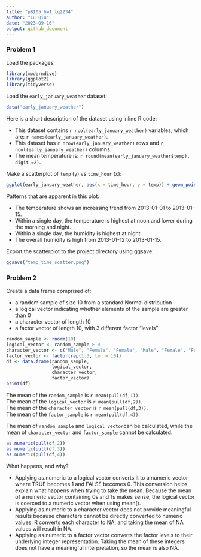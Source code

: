 ```yaml
---
title: "p8105_hw1_lq2234"
author: "Lu Qiu"
date: "2023-09-16"
output: github_document
---
```


### Problem 1

Load the packages:
```r
library(moderndive)
library(ggplot2)
library(tidyverse)
```

Load the `early_january_weather` dataset:

```r
data("early_january_weather")
```
Here is a short description of the dataset using inline R code:

* This dataset contains `r ncol(early_january_weather)` variables, which are:  `r names(early_january_weather)`.  
* This dataset has `r nrow(early_january_weather)` rows and `r ncol(early_january_weather)` columns.  
* The mean temperature is: `r round(mean(early_january_weather$temp), digit =2)`.

Make a scatterplot of `temp` (y) vs `time_hour` (x):

```r
ggplot(early_january_weather, aes(x = time_hour, y = temp)) + geom_point(aes(colour=humid)) + scale_x_datetime(date_breaks = "1 day")
```
Patterns that are apparent in this plot:

* The temperature shows an increasing trend from 2013-01-01 to 2013-01-15.  
* Within a single day, the temperature is highest at noon and lower during the morning and night.
* Within a single day, the humidity is highest at night.
* The overall humidity is high from 2013-01-12 to 2013-01-15.

Export the scatterplot to the project directory using ggsave:
```r
ggsave("temp_time_scatter.png")
```


### Problem 2

Create a data frame comprised of:

* a random sample of size 10 from a standard Normal distribution
* a logical vector indicating whether elements of the sample are greater than 0
* a character vector of length 10
* a factor vector of length 10, with 3 different factor “levels”


```r
random_sample <- rnorm(10)
logical_vector <- random_sample > 0
character_vector <- c("Male", "Female", "Female", "Male", "Female", "Female", "Male", "Male", "Male", "Female")
factor_vector <- factor(rep(1:3, len = 10))
df <- data.frame(random_sample,
                 logical_vector,
                 character_vector,
                 factor_vector)
print(df)
```
The mean of the `random_sample` is `r mean(pull(df,1))`.  
The mean of the `logical_vector` is `r mean(pull(df,2))`.  
The mean of the `character_vector` is `r mean(pull(df,3))`.  
The mean of the `factor_sample` is `r mean(pull(df,4))`.

The mean of `random_sample` and `logical_vector`can be calculated, while the mean of `character_vector` and `factor_sample` cannot be calculated.

```r
as.numeric(pull(df,2))
as.numeric(pull(df,3))
as.numeric(pull(df,4))
```

What happens, and why?

* Applying as.numeric to a logical vector converts it to a numeric vector where TRUE becomes 1 and FALSE becomes 0. This conversion helps explain what happens when trying to take the mean. Because the mean of a numeric vector containing 0s and 1s makes sense, the logical vector is coerced to a numeric vector when using mean().
* Applying as.numeric to a character vector does not provide meaningful results because characters cannot be directly converted to numeric values. R converts each character to NA, and taking the mean of NA values will result in NA.  
* Applying as.numeric to a factor vector converts the factor levels to their underlying integer representation. Taking the mean of these integers does not have a meaningful interpretation, so the mean is also NA.



